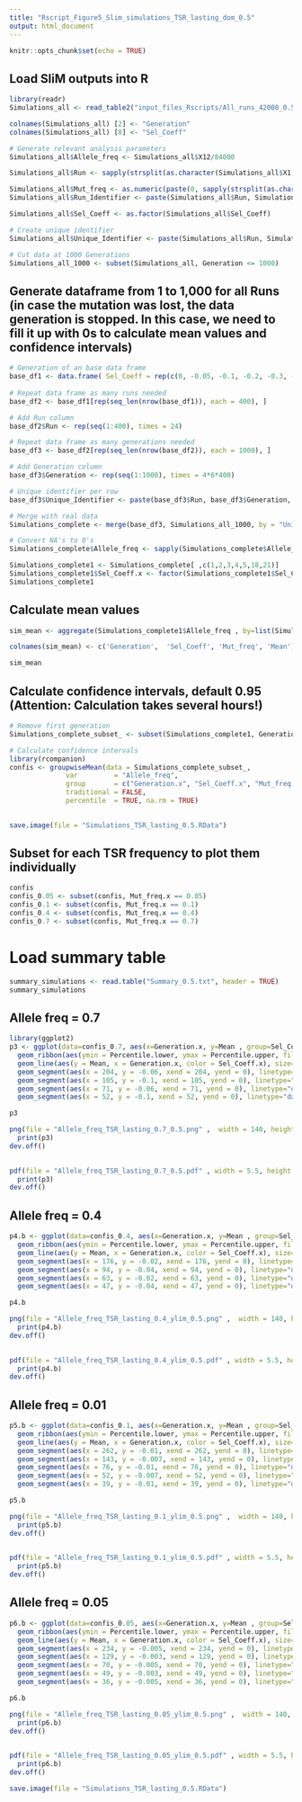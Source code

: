 ```yaml
---
title: "Rscript_Figure5_Slim_simulations_TSR_lasting_dom_0.5"
output: html_document
---
```


```r
knitr::opts_chunk$set(echo = TRUE)
```

## Load SliM outputs into R
```r
library(readr)
Simulations_all <- read_table2("input_files_Rscripts/All_runs_42000_0.5.txt", col_names=FALSE)

colnames(Simulations_all) [2] <- "Generation"
colnames(Simulations_all) [8] <- "Sel_Coeff"

# Generate relevant analysis parameters
Simulations_all$Allele_freq <- Simulations_all$X12/84000

Simulations_all$Run <- sapply(strsplit(as.character(Simulations_all$X1), "[.]"), "[", 3)

Simulations_all$Mut_freq <- as.numeric(paste(0, sapply(strsplit(as.character(Simulations_all$X1), "[.]"), "[", 5 ), sep='.'))  
Simulations_all$Run_Identifier <- paste(Simulations_all$Run, Simulations_all$Mut_freq, Simulations_all$Sel_Coeff, sep = "_")

Simulations_all$Sel_Coeff <- as.factor(Simulations_all$Sel_Coeff)

# Create unique identifier
Simulations_all$Unique_Identifier <- paste(Simulations_all$Run, Simulations_all$Generation, Simulations_all$Mut_freq, Simulations_all$Sel_Coeff, sep="_")

# Cut data at 1000 Generations
Simulations_all_1000 <- subset(Simulations_all, Generation <= 1000)
```

## Generate dataframe from 1 to 1,000 for all Runs (in case the mutation was lost, the data generation is stopped. In this case, we need to fill it up with 0s to calculate mean values and confidence intervals)
```r
# Generation of an base data frame
base_df1 <- data.frame( Sel_Coeff = rep(c(0, -0.05, -0.1, -0.2, -0.3, -0.4), times = 4), Mut_freq = rep(c(0.05, 0.1, 0.4, 0.7), each = 6))
  
# Repeat data frame as many runs needed
base_df2 <- base_df1[rep(seq_len(nrow(base_df1)), each = 400), ]

# Add Run column
base_df2$Run <- rep(seq(1:400), times = 24)

# Repeat data frame as many generations needed
base_df3 <- base_df2[rep(seq_len(nrow(base_df2)), each = 1000), ]

# Add Generation column
base_df3$Generation <- rep(seq(1:1000), times = 4*6*400)

# Unique identifier per row
base_df3$Unique_Identifier <- paste(base_df3$Run, base_df3$Generation, base_df3$Mut_freq, base_df3$Sel_Coeff, sep="_")

# Merge with real data
Simulations_complete <- merge(base_df3, Simulations_all_1000, by = "Unique_Identifier", all = TRUE)

# Convert NA's to 0's
Simulations_complete$Allele_freq <- sapply(Simulations_complete$Allele_freq, FUN = function(x){if(is.na(x)){x<-0}else{x<-x}})

Simulations_complete1 <- Simulations_complete[ ,c(1,2,3,4,5,18,21)]
Simulations_complete1$Sel_Coeff.x <- factor(Simulations_complete1$Sel_Coeff.x, levels = c("0", "-0.05", "-0.1", "-0.2","-0.3", "-0.4"))
Simulations_complete1
```

## Calculate mean values
```r
sim_mean <- aggregate(Simulations_complete1$Allele_freq , by=list(Simulations_complete1$Generation.x, Simulations_complete1$Sel_Coeff.x, Simulations_complete1$Mut_freq.x), FUN = mean)

colnames(sim_mean) <- c('Generation',  'Sel_Coeff', 'Mut_freq', 'Mean')

sim_mean
```

## Calculate confidence intervals, default 0.95 (Attention: Calculation takes several hours!)
```r
# Remove first generation
Simulations_complete_subset_ <- subset(Simulations_complete1, Generation.x > 1)

# Calculate confidence intervals
library(rcompanion)
confis <- groupwiseMean(data = Simulations_complete_subset_,
              var         = "Allele_freq",
              group       = c("Generation.x", "Sel_Coeff.x", "Mut_freq.x"),
              traditional = FALSE,
              percentile  = TRUE, na.rm = TRUE)
                                   

save.image(file = "Simulations_TSR_lasting_0.5.RData")
```


## Subset for each TSR frequency to plot them individually
```r
confis
confis_0.05 <- subset(confis, Mut_freq.x == 0.05)
confis_0.1 <- subset(confis, Mut_freq.x == 0.1)
confis_0.4 <- subset(confis, Mut_freq.x == 0.4)
confis_0.7 <- subset(confis, Mut_freq.x == 0.7)

```
# Load summary table
```r
summary_simulations <- read.table("Summary_0.5.txt", header = TRUE)
summary_simulations
```

## Allele freq = 0.7
```r
library(ggplot2)
p3 <- ggplot(data=confis_0.7, aes(x=Generation.x, y=Mean , group=Sel_Coeff.x)) + 
  geom_ribbon(aes(ymin = Percentile.lower, ymax = Percentile.upper, fill=Sel_Coeff.x), alpha = 0.3) +
  geom_line(aes(y = Mean, x = Generation.x, color = Sel_Coeff.x), size=0.8) + ylim(-0.15,0.8) + xlab("Generation") +ylab("Allele frequency") + coord_cartesian(xlim=c(0,300)) +scale_colour_manual(name="Sel. coefficient",values=c("#bd0026","#252525", "#969696","#f1b6da","#e6b800","#d9d9d9"))  +scale_fill_manual(name="Sel. coefficient",values=c("#bd0026","#252525", "#969696","#f1b6da","#e6b800","#d9d9d9")) + guides(color = guide_legend(override.aes = list(size = 3))) + theme_light() + theme(text=element_text(size=18)) +
  geom_segment(aes(x = 204, y = -0.06, xend = 204, yend = 0), linetype="dashed", size=0.3, color="#969696") + annotate("text", x = 204, y = -0.10, label = "204", size = 5, color="#969696") +
  geom_segment(aes(x = 105, y = -0.1, xend = 105, yend = 0), linetype="dashed", size=0.3, color="#f1b6da") + annotate("text", x = 112, y = -0.15, label = "105", size = 5, color="#f1b6da") +
  geom_segment(aes(x = 71, y = -0.06, xend = 71, yend = 0), linetype="dashed", size=0.3, color="#e6b800") + annotate("text", x = 75, y = -0.10, label = "71", size = 5, color="#e6b800") +
  geom_segment(aes(x = 52, y = -0.1, xend = 52, yend = 0), linetype="dashed", size=0.3, color="#d9d9d9") + annotate("text", x = 46, y = -0.15, label = "52", size = 5, color="#d9d9d9") 

p3

png(file = "Allele_freq_TSR_lasting_0.7_0.5.png" ,  width = 140, height = 80, units='mm', res = 300)
  print(p3)
dev.off()
  

pdf(file = "Allele_freq_TSR_lasting_0.7_0.5.pdf" , width = 5.5, height = 3)
  print(p3)
dev.off()
```

## Allele freq = 0.4
```r
p4.b <- ggplot(data=confis_0.4, aes(x=Generation.x, y=Mean , group=Sel_Coeff.x)) + 
  geom_ribbon(aes(ymin = Percentile.lower, ymax = Percentile.upper, fill=Sel_Coeff.x), alpha = 0.3) +
  geom_line(aes(y = Mean, x = Generation.x, color = Sel_Coeff.x), size=0.8) + ylim(-0.07,0.5) + xlab("Generation") +ylab("Allele frequency") + coord_cartesian(xlim=c(0,300)) +scale_colour_manual(name="Sel. coefficient",values=c("#bd0026","#252525", "#969696","#f1b6da","#e6b800","#d9d9d9"))  +scale_fill_manual(name="Sel. coefficient",values=c("#bd0026","#252525", "#969696","#f1b6da","#e6b800","#d9d9d9")) + guides(color = guide_legend(override.aes = list(size = 3))) + theme_light() + theme(text=element_text(size=18)) + 
  geom_segment(aes(x = 176, y = -0.02, xend = 176, yend = 0), linetype="dashed", size=0.3, color="#969696") + annotate("text", x = 176, y = -0.04, label = "176", size = 5, color="#969696") +
  geom_segment(aes(x = 94, y = -0.04, xend = 94, yend = 0), linetype="dashed", size=0.3, color="#f1b6da") + annotate("text", x = 99, y = -0.07, label = "94", size = 5, color="#f1b6da") +
  geom_segment(aes(x = 63, y = -0.02, xend = 63, yend = 0), linetype="dashed", size=0.3, color="#e6b800") + annotate("text", x = 68, y = -0.04, label = "63", size = 5, color="#e6b800") +
  geom_segment(aes(x = 47, y = -0.04, xend = 47, yend = 0), linetype="dashed", size=0.3, color="#d9d9d9") + annotate("text", x = 40, y = -0.07, label = "47", size = 5, color="#d9d9d9") 

p4.b

png(file = "Allele_freq_TSR_lasting_0.4_ylim_0.5.png" ,  width = 140, height = 80, units='mm', res = 300)
  print(p4.b)
dev.off()
  

pdf(file = "Allele_freq_TSR_lasting_0.4_ylim_0.5.pdf" , width = 5.5, height = 3)
  print(p4.b)
dev.off()
```

## Allele freq = 0.01
```r
p5.b <- ggplot(data=confis_0.1, aes(x=Generation.x, y=Mean , group=Sel_Coeff.x)) + 
  geom_ribbon(aes(ymin = Percentile.lower, ymax = Percentile.upper, fill=Sel_Coeff.x), alpha = 0.3) +
  geom_line(aes(y = Mean, x = Generation.x, color = Sel_Coeff.x), size=0.8 ) + ylim(-0.02,0.12) + xlab("Generation") +ylab("Allele frequency") + coord_cartesian(xlim=c(0,300)) +scale_colour_manual(name="Sel. coefficient",values=c("#bd0026","#252525", "#969696","#f1b6da","#e6b800","#d9d9d9"))  +scale_fill_manual(name="Sel. coefficient",values=c("#bd0026","#252525", "#969696","#f1b6da","#e6b800","#d9d9d9")) + guides(color = guide_legend(override.aes = list(size = 3))) + theme_light() + theme(text=element_text(size=18)) +
  geom_segment(aes(x = 262, y = -0.01, xend = 262, yend = 0), linetype="dashed", size=0.3, color="#252525") + annotate("text", x = 262, y = -0.02, label = "262", size = 5, color="#252525") +
  geom_segment(aes(x = 143, y = -0.007, xend = 143, yend = 0), linetype="dashed", size=0.3, color="#969696") + annotate("text", x = 143, y = -0.013, label = "143", size = 5, color="#969696") +
  geom_segment(aes(x = 76, y = -0.01, xend = 76, yend = 0), linetype="dashed", size=0.3, color="#f1b6da") + annotate("text", x = 87, y = -0.02, label = "76", size = 5, color="#f1b6da") +
  geom_segment(aes(x = 52, y = -0.007, xend = 52, yend = 0), linetype="dashed", size=0.3, color="#e6b800") + annotate("text", x = 57, y = -0.013, label = "52", size = 5, color="#e6b800") +
  geom_segment(aes(x = 39, y = -0.01, xend = 39, yend = 0), linetype="dashed", size=0.3, color="#d9d9d9") + annotate("text", x = 28, y = -0.02, label = "39", size = 5, color="#d9d9d9") 

p5.b

png(file = "Allele_freq_TSR_lasting_0.1_ylim_0.5.png" ,  width = 140, height = 80, units='mm', res = 300)
  print(p5.b)
dev.off()
  

pdf(file = "Allele_freq_TSR_lasting_0.1_ylim_0.5.pdf" , width = 5.5, height = 3)
  print(p5.b)
dev.off()
```

## Allele freq = 0.05
```r
p6.b <- ggplot(data=confis_0.05, aes(x=Generation.x, y=Mean , group=Sel_Coeff.x)) + 
  geom_ribbon(aes(ymin = Percentile.lower, ymax = Percentile.upper, fill=Sel_Coeff.x), alpha = 0.3) +
  geom_line(aes(y = Mean, x = Generation.x, color = Sel_Coeff.x), size=0.8 ) + ylim(-0.009,0.06) + xlab("Generation") +ylab("Allele frequency") + coord_cartesian(xlim=c(0,300)) + scale_colour_manual(name="Sel. coefficient",values=c("#bd0026","#252525", "#969696","#f1b6da","#e6b800","#d9d9d9"))  +scale_fill_manual(name="Sel. coefficient",values=c("#bd0026","#252525", "#969696","#f1b6da","#e6b800","#d9d9d9")) + guides(color = guide_legend(override.aes = list(size = 3))) + theme_light() + theme(text=element_text(size=18)) +
  geom_segment(aes(x = 234, y = -0.005, xend = 234, yend = 0), linetype="dashed", size=0.3, color="#252525") + annotate("text", x = 234, y = -0.009, label = "234", size = 5, color="#252525") +
  geom_segment(aes(x = 129, y = -0.003, xend = 129, yend = 0), linetype="dashed", size=0.3, color="#969696") + annotate("text", x = 129, y = -0.006, label = "129", size = 5, color="#969696") +
  geom_segment(aes(x = 70, y = -0.005, xend = 70, yend = 0), linetype="dashed", size=0.3, color="#f1b6da") + annotate("text", x = 82, y = -0.009, label = "70", size = 5, color="#f1b6da") +
  geom_segment(aes(x = 49, y = -0.003, xend = 49, yend = 0), linetype="dashed", size=0.3, color="#e6b800") + annotate("text", x = 54, y = -0.006, label = "49", size = 5, color="#e6b800") +
  geom_segment(aes(x = 36, y = -0.005, xend = 36, yend = 0), linetype="dashed", size=0.3, color="#d9d9d9") + annotate("text", x = 26, y = -0.009, label = "36", size = 5, color="#d9d9d9") 

p6.b

png(file = "Allele_freq_TSR_lasting_0.05_ylim_0.5.png" ,  width = 140, height = 80, units='mm', res = 300)
  print(p6.b)
dev.off()
  

pdf(file = "Allele_freq_TSR_lasting_0.05_ylim_0.5.pdf" , width = 5.5, height = 3)
  print(p6.b)
dev.off()
```

```r
save.image(file = "Simulations_TSR_lasting_0.5.RData")
```

```r



```

